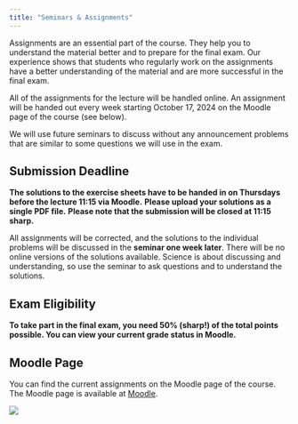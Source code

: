 ```yaml
---
title: "Seminars & Assignments"
---
```


Assignments are an essential part of the course. They help you to understand the material better and to prepare for the final exam. Our experience shows that students who regularly work on the assignments have a better understanding of the material and are more successful in the final exam.

All of the assignments for the lecture will be handled online. An assignment will be handed out every week starting October 17, 2024 on the Moodle page of the course (see below).

We will use future seminars to discuss without any announcement problems that are similar to some questions we will use in the exam.

::: {.callout-important}
## Submission Deadline
**The solutions to the exercise sheets have to be handed in on Thursdays before the lecture 11:15 via Moodle.**
**Please upload your solutions as a single PDF file.**
**Please note that the submission will be closed at 11:15 sharp.**
:::

All assignments will be corrected, and the solutions to the individual problems will be discussed in the **seminar one week later**.
There will be no online versions of the solutions available. Science is about discussing and understanding, so use the seminar to ask questions and to understand the solutions.

::: {.callout-warning}
## Exam Eligibility
**To take part in the final exam, you need 50% (sharp!) of the total points possible. You can view your current grade status in Moodle.**
:::


## Moodle Page

You can find the current assignments on the Moodle page of the course. The Moodle page is available at [Moodle](https://moodle2.uni-leipzig.de/course/view.php?id=50959).

![](../assets/images/main/Experimental Physics 3 QR Code.png){fig-align="center"}
